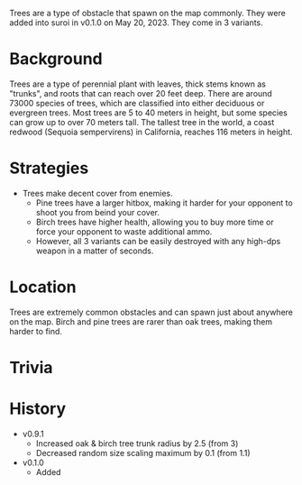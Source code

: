 Trees are a type of obstacle that spawn on the map commonly. They were added into suroi in v0.1.0 on May 20, 2023. They come in 3 variants.

# Background
Trees are a type of perennial plant with leaves, thick stems known as "trunks", and roots that can reach over 20 feet deep. There are around 73000 species of trees, which are classified into either deciduous or evergreen trees. Most trees are 5 to 40 meters in height, but some species can grow up to over 70 meters tall. The tallest tree in the world, a coast redwood (Sequoia sempervirens) in California, reaches 116 meters in height.

# Strategies
- Trees make decent cover from enemies.
    - Pine trees have a larger hitbox, making it harder for your opponent to shoot you from beind your cover. 
    - Birch trees have higher health, allowing you to buy more time or force your opponent to waste additional ammo. 
    - However, all 3 variants can be easily destroyed with any high-dps weapon in a matter of seconds.

# Location
Trees are extremely common obstacles and can spawn just about anywhere on the map. Birch and pine trees are rarer than oak trees, making them harder to find.

# Trivia

# History
- v0.9.1
    - Increased oak & birch tree trunk radius by 2.5 (from 3)
    - Decreased random size scaling maximum by 0.1 (from 1.1)
- v0.1.0
    - Added
